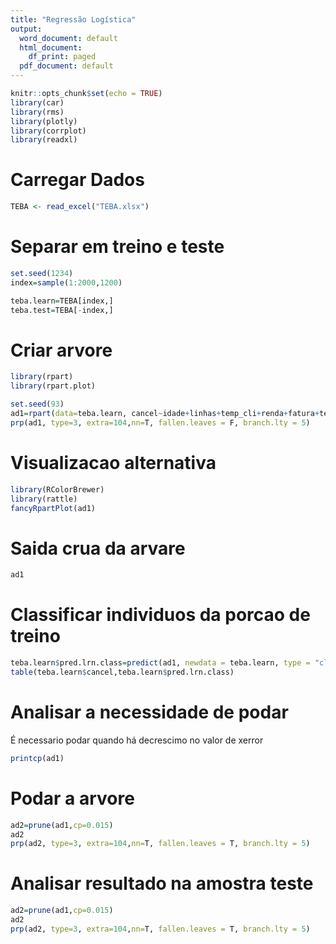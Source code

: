 ```yaml
---
title: "Regressão Logística"
output:
  word_document: default
  html_document:
    df_print: paged
  pdf_document: default
---
```


```r
knitr::opts_chunk$set(echo = TRUE)
library(car)
library(rms)
library(plotly)
library(corrplot)
library(readxl)
```


# Carregar Dados

```r
TEBA <- read_excel("TEBA.xlsx")
```

# Separar em treino e teste

```r
set.seed(1234)
index=sample(1:2000,1200)

teba.learn=TEBA[index,]
teba.test=TEBA[-index,]
```

# Criar arvore

```r
library(rpart)
library(rpart.plot)

set.seed(93)
ad1=rpart(data=teba.learn, cancel~idade+linhas+temp_cli+renda+fatura+temp_rsd+local+tvcabo+debaut, method = "class")
prp(ad1, type=3, extra=104,nn=T, fallen.leaves = F, branch.lty = 5)


```

# Visualizacao alternativa

```r
library(RColorBrewer)
library(rattle)
fancyRpartPlot(ad1)

```


# Saida crua da arvare

```r

ad1

```


# Classificar individuos da porcao de treino

```r

teba.learn$pred.lrn.class=predict(ad1, newdata = teba.learn, type = "class")
table(teba.learn$cancel,teba.learn$pred.lrn.class)

```

# Analisar a necessidade de podar

É necessario podar quando há decrescimo no valor de xerror

```r

printcp(ad1)

```

# Podar a arvore

```r

ad2=prune(ad1,cp=0.015)
ad2
prp(ad2, type=3, extra=104,nn=T, fallen.leaves = T, branch.lty = 5)

```


# Analisar resultado na amostra teste

```r

ad2=prune(ad1,cp=0.015)
ad2
prp(ad2, type=3, extra=104,nn=T, fallen.leaves = T, branch.lty = 5)

```








